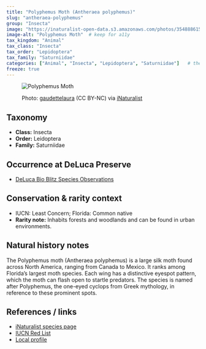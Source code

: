```yaml
---
title: "Polyphemus Moth (Antheraea polyphemus)"
slug: "antheraea-polyphemus"
group: "Insecta"
image: "https://inaturalist-open-data.s3.amazonaws.com/photos/354888615/large.jpeg"        # keep for thumbnails
image-alt: "Polyphemus Moth"  # keep for a11y
tax_kingdom: "Animal"
tax_class: "Insecta"
tax_order: "Lepidoptera"
tax_family: "Saturniidae"
categories: ["Animal", "Insecta", "Lepidoptera", "Saturniidae"]   # these drive the chips + filtering
freeze: true
---
```


<figure class="species-figure">

<img src="https://inaturalist-open-data.s3.amazonaws.com/photos/354888615/large.jpeg" alt="Polyphemus Moth" class="species-photo"/>

<figcaption class="photo-credit">

Photo: <a href="https://www.inaturalist.org/people/gaudettelaura">gaudettelaura</a> (CC BY-NC) via <a href="https://www.inaturalist.org/observations/201078413">iNaturalist</a>

</figcaption>

</figure>

## Taxonomy

-   **Class:** Insecta
-   **Order:** Leidoptera
-   **Family:** Saturniidae

## Occurrence at DeLuca Preserve

-   [DeLuca Bio Blitz Species Observations](https://www.inaturalist.org/observations?project_id=191727&taxon_id=47919)

## Conservation & rarity context

-   IUCN: Least Concern; Florida: Common native
-   **Rarity note:** Inhabits forests and woodlands and can be found in urban environments.

## Natural history notes

The Polyphemus moth (Antheraea polyphemus) is a large silk moth found across North America, ranging from Canada to Mexico. It ranks among Florida’s largest moth species. Each wing has a distinctive eyespot pattern, which the moth can flash open to startle predators. The species is named after Polyphemus, the one-eyed cyclops from Greek mythology, in reference to these prominent spots.

## References / links

-   [iNaturalist species page](https://www.inaturalist.org/taxa/47919-Antheraea-polyphemus)
-   [IUCN Red List](https://www.iucnredlist.org/species/173004714/173004732)
-   [Local profile](https://edis.ifas.ufl.edu/publication/IN945)
